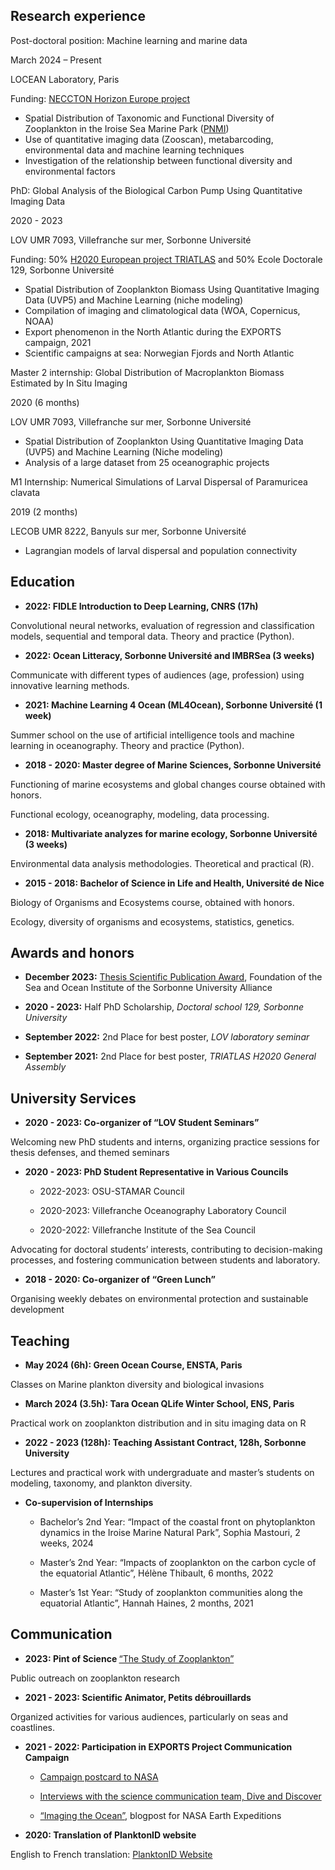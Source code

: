 ## Research experience

::::: experience-item
::: experience-title
Post-doctoral position: Machine learning and marine data
:::

::: experience-date
March 2024 – Present
:::

LOCEAN Laboratory, Paris

Funding: <a href="https://neccton.eu/" target="_blank">NECCTON Horizon Europe project</a>

-   Spatial Distribution of Taxonomic and Functional Diversity of Zooplankton in the Iroise Sea Marine Park (<a href="https://parc-marin-iroise.fr/" target="_blank">PNMI</a>)
-   Use of quantitative imaging data (Zooscan), metabarcoding, environmental data and machine learning techniques
-   Investigation of the relationship between functional diversity and environmental factors
:::::

::::: experience-item
::: experience-title
PhD: Global Analysis of the Biological Carbon Pump Using Quantitative Imaging Data
:::

::: experience-date
2020 - 2023
:::

LOV UMR 7093, Villefranche sur mer, Sorbonne Université

Funding: 50% <a href="https://triatlas.w.uib.no/" target="_blank">H2020 European project TRIATLAS</a> and 50% Ecole Doctorale 129, Sorbonne Université

-   Spatial Distribution of Zooplankton Biomass Using Quantitative Imaging Data (UVP5) and Machine Learning (niche modeling)
-   Compilation of imaging and climatological data (WOA, Copernicus, NOAA)
-   Export phenomenon in the North Atlantic during the EXPORTS campaign, 2021
-   Scientific campaigns at sea: Norwegian Fjords and North Atlantic
:::::

::::: experience-item
::: experience-title
Master 2 internship: Global Distribution of Macroplankton Biomass Estimated by In Situ Imaging
:::

::: experience-date
2020 (6 months)
:::

LOV UMR 7093, Villefranche sur mer, Sorbonne Université

-   Spatial Distribution of Zooplankton Using Quantitative Imaging Data (UVP5) and Machine Learning (Niche modeling)
-   Analysis of a large dataset from 25 oceanographic projects
:::::

::::: experience-item
::: experience-title
M1 Internship: Numerical Simulations of Larval Dispersal of Paramuricea clavata
:::

::: experience-date
2019 (2 months)
:::

LECOB UMR 8222, Banyuls sur mer, Sorbonne Université

-   Lagrangian models of larval dispersal and population connectivity
:::::

## Education

-   <strong>2022: FIDLE Introduction to Deep Learning, CNRS (17h)</strong>

Convolutional neural networks, evaluation of regression and classification models, sequential and temporal data. Theory and practice (Python).

-   <strong>2022: Ocean Litteracy, Sorbonne Université and IMBRSea (3 weeks)</strong>

Communicate with different types of audiences (age, profession) using innovative learning methods.

-   <strong>2021: Machine Learning 4 Ocean (ML4Ocean), Sorbonne Université (1 week)</strong>

Summer school on the use of artificial intelligence tools and machine learning in oceanography. Theory and practice (Python).

-   <strong>2018 - 2020: Master degree of Marine Sciences, Sorbonne Université</strong>

Functioning of marine ecosystems and global changes course obtained with honors.

Functional ecology, oceanography, modeling, data processing.

-   <strong>2018: Multivariate analyzes for marine ecology, Sorbonne Université (3 weeks)</strong>

Environmental data analysis methodologies. Theoretical and practical (R).

-   <strong>2015 - 2018: Bachelor of Science in Life and Health, Université de Nice </strong>

Biology of Organisms and Ecosystems course, obtained with honors.

Ecology, diversity of organisms and ecosystems, statistics, genetics.

## Awards and honors

-   <strong>December 2023:</strong> <a href="https://institut-ocean.sorbonne-universite.fr/actualites-institut-de-locean/prix-2023-de-la-publication-scientifique-fondation-de-la-mer-institut" target="_blank">Thesis Scientific Publication Award</a>, Foundation of the Sea and Ocean Institute of the Sorbonne University Alliance

-   <strong>2020 - 2023:</strong> Half PhD Scholarship, *Doctoral school 129, Sorbonne University*

-   <strong>September 2022:</strong> 2nd Place for best poster, *LOV laboratory seminar*

-   <strong>September 2021:</strong> 2nd Place for best poster, *TRIATLAS H2020 General Assembly*

## University Services

-   <strong>2020 - 2023: Co-organizer of "LOV Student Seminars"</strong>

Welcoming new PhD students and interns, organizing practice sessions for thesis defenses, and themed seminars

-   <strong>2020 - 2023: PhD Student Representative in Various Councils</strong>

    -   2022-2023: OSU-STAMAR Council

    -   2020-2023: Villefranche Oceanography Laboratory Council

    -   2020-2022: Villefranche Institute of the Sea Council

Advocating for doctoral students' interests, contributing to decision-making processes, and fostering communication between students and laboratory.

-   <strong>2018 - 2020: Co-organizer of "Green Lunch"</strong>

Organising weekly debates on environmental protection and sustainable development

## Teaching

-   <strong>May 2024 (6h): Green Ocean Course, ENSTA, Paris</strong>

Classes on Marine plankton diversity and biological invasions

-   <strong>March 2024 (3.5h): Tara Ocean QLife Winter School, ENS, Paris</strong>

Practical work on zooplankton distribution and in situ imaging data on R

-   <strong>2022 - 2023 (128h): Teaching Assistant Contract, 128h, Sorbonne University</strong>

Lectures and practical work with undergraduate and master's students on modeling, taxonomy, and plankton diversity.

-   <strong>Co-supervision of Internships</strong>

    -   Bachelor's 2nd Year: "Impact of the coastal front on phytoplankton dynamics in the Iroise Marine Natural Park", Sophia Mastouri, 2 weeks, 2024

    -   Master's 2nd Year: "Impacts of zooplankton on the carbon cycle of the equatorial Atlantic", Hélène Thibault, 6 months, 2022

    -   Master's 1st Year: "Study of zooplankton communities along the equatorial Atlantic", Hannah Haines, 2 months, 2021

## Communication

-   <strong>2023: Pint of Science </strong><a href="https://pintofscience.fr/event/plongee-dans-lunivers-insoupconne-de-la-mysterranee" target="_blank">"The Study of Zooplankton"</a>

Public outreach on zooplankton research

-   <strong>2021 - 2023: Scientific Animator, Petits débrouillards</strong>

Organized activities for various audiences, particularly on seas and coastlines.

-   <strong>2021 - 2022: Participation in EXPORTS Project Communication Campaign</strong>

    -   <a href="https://cce.nasa.gov/ocean_biology_biogeochemistry/postcards.html" target="_blank">Campaign postcard to NASA</a>

    -   <a href="https://divediscover.whoi.edu/" target="_blank">Interviews with the science communication team, Dive and Discover</a>

    -   <a href="https://blogs.nasa.gov/earthexpeditions/2021/06/22/imaging-the-ocean/" target="_blank">"Imaging the Ocean"</a>, blogpost for NASA Earth Expeditions

<!-- -->

-   <strong>2020: Translation of PlanktonID website</strong>

English to French translation: <a href="https://planktonid.geomar.de" target="_blank">PlanktonID Website</a>

## 
